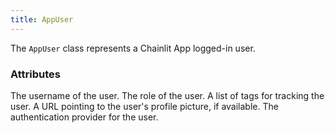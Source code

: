 ```yaml
---
title: AppUser
---
```


The `AppUser` class represents a Chainlit App logged-in user.

### Attributes

<ParamField path="username" type="str">
  The username of the user.
</ParamField>
<ParamField path="role" type="Role">
  The role of the user.
</ParamField>
<ParamField path="tags" type="List[str]">
  A list of tags for tracking the user.
</ParamField>
<ParamField path="image" type="Optional[str]">
  A URL pointing to the user's profile picture, if available.
</ParamField>
<ParamField path="provider" type="Optional[Provider]">
  The authentication provider for the user.
</ParamField>
